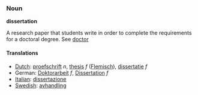 ===Noun===

'''dissertation'''

A research paper that students write in order to complete the requirements for a doctoral degree. See [[doctor]]

====Translations====
*[[Dutch]]: [[proefschrift]] ''n'', [[thesis]] ''f'' ([[Flemisch]]), [[dissertatie]] ''f''
*German: [[Doktorarbeit]] ''f'', [[Dissertation]] ''f''
*[[Italian]]: [[dissertazione]]
*[[Swedish]]: [[avhandling]]